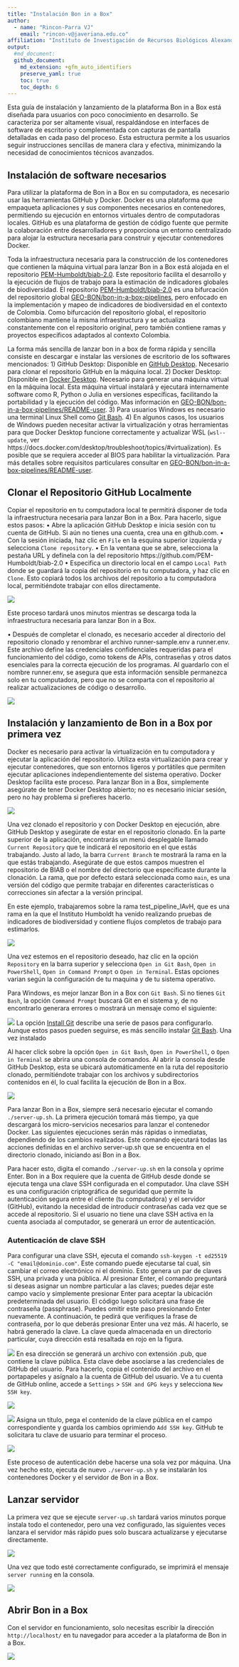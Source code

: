 ```yaml
---
title: "Instalación Bon in a Box"
author: 
  - name: "Rincon-Parra VJ"
    email: "rincon-v@javeriana.edu.co"
affiliation: "Instituto de Investigación de Recursos Biológicos Alexander von Humboldt - IAvH"
output: 
  #md_document:
  github_document:
    md_extension: +gfm_auto_identifiers
    preserve_yaml: true
    toc: true
    toc_depth: 6
---
```


Esta guía de instalación y lanzamiento de la plataforma Bon in a Box está diseñada para usuarios con poco conocimiento en desarrollo. Se caracteriza por ser altamente visual, respaldándose en interfaces de software de escritorio y complementada con capturas de pantalla detalladas en cada paso del proceso. Esta estructura permite a los usuarios seguir instrucciones sencillas de manera clara y efectiva, minimizando la necesidad de conocimientos técnicos avanzados. 

## Instalación de software necesarios
Para utilizar la plataforma de Bon in a Box en su computadora, es necesario usar las herramientas GitHub y Docker. Docker es una plataforma que empaqueta aplicaciones y sus componentes necesarios en contenedores, permitiendo su ejecución en entornos virtuales dentro de computadoras locales. GitHub es una plataforma de gestión de código fuente que permite la colaboración entre desarrolladores y proporciona un entorno centralizado para alojar la estructura necesaria para construir y ejecutar contenedores Docker. 

Toda la infraestructura necesaria para la construcción de los contenedores que contienen la máquina virtual para lanzar Bon in a Box está alojada en el repositorio [PEM-Humboldt/biab-2.0](https://github.com/PEM-Humboldt/biab-2.0). Este repositorio facilita el desarrollo y la ejecución de flujos de trabajo para la estimación de indicadores globales de biodiversidad. El repositorio [PEM-Humboldt/biab-2.0](https://github.com/PEM-Humboldt/biab-2.0) es una bifurcación del repositorio global
[GEO-BON/bon-in-a-box-pipelines](https://github.com/GEO-BON/bon-in-a-box-pipelines), pero enfocado en la implementación y mapeo de indicadores de biodiversidad en el contexto de Colombia. Como bifurcación del repositorio global, el repositorio colombiano mantiene la misma infraestructura y se actualiza constantemente con el repositorio original, pero también contiene ramas y proyectos específicos adaptados al contexto Colombia.

La forma más sencilla de lanzar bon in a box de forma rápida y sencilla consiste en descargar e instalar las versiones de escritorio de los softwares mencionados:
1)	GitHub Desktop: Disponible en [GitHub Desktop](https://docs.github.com/en/desktop/installing-and-authenticating-to-github-desktop/installing-github-desktop). Necesario para clonar el repositorio GitHub en la máquina local.
2)	Docker Desktop: Disponible en [Docker Desktop](https://www.docker.com/products/docker-desktop/). Necesario para generar una máquina virtual en la máquina local. Esta máquina virtual instalará y ejecutará internamente software como R, Python o Julia en versiones específicas, facilitando la portabilidad y la ejecución del código. Mas información en [GEO-BON/bon-in-a-box-pipelines/README-user](https://github.com/GEO-BON/bon-in-a-box-pipeline-engine/blob/main/README-user.md#scripts).
3)	Para usuarios Windows es necesario una terminal Linux Shell como [Git Bash](https://git-scm.com/downloads).
4)	En algunos casos, los usuarios de Windows pueden necesitar activar la virtualización y otras herramientas para que Docker Desktop funcione correctamente y actualizar WSL (`wsl--update`, ver https://docs.docker.com/desktop/troubleshoot/topics/#virtualization). Es posible que se requiera acceder al BIOS para habilitar la virtualización. Para más detalles sobre requisitos particulares consultar en [GEO-BON/bon-in-a-box-pipelines/README-user](https://github.com/GEO-BON/bon-in-a-box-pipeline-engine/blob/main/README-user.md#scripts).

## Clonar el Repositorio GitHub Localmente
Copiar el repositorio en tu computadora local te permitirá disponer de toda la infraestructura necesaria para lanzar Bon in a Box. Para hacerlo, sigue estos pasos:
•	Abre la aplicación GitHub Desktop e inicia sesión con tu cuenta de GitHub. Si aún no tienes una cuenta, crea una en github.com. 
•	Con la sesión iniciada, haz clic en `File` en la esquina superior izquierda y selecciona `Clone repository`.
•	En la ventana que se abre, selecciona la pestaña URL y defínela con la del repositorio https://github.com/PEM-Humboldt/biab-2.0
•	Especifica un directorio local en el campo `Local Path` donde se guardará la copia del repositorio en tu computadora, y haz clic en `Clone`. Esto copiará todos los archivos del repositorio a tu computadora local, permitiéndote trabajar con ellos directamente.

![](README_figures/githubclone.png)

 
Este proceso tardará unos minutos mientras se descarga toda la infraestructura necesaria para lanzar Bon in a Box.

•	Después de completar el clonado, es necesario acceder al directorio del repositorio clonado y renombrar el archivo runner-sample.env a runner.env. Este archivo define las credenciales confidenciales requeridas para el funcionamiento del código, como tokens de APIs, contraseñas y otros datos esenciales para la correcta ejecución de los programas. Al guardarlo con el nombre runner.env, se asegura que esta información sensible permanezca solo en tu computadora, pero que no se comparta con el repositorio al realizar actualizaciones de código o desarrollo.

![](README_figures/runnerenv.png)


## Instalación y lanzamiento de Bon in a Box por primera vez
Docker es necesario para activar la virtualización en tu computadora y ejecutar la aplicación del repositorio. Utiliza esta virtualización para crear y ejecutar contenedores, que son entornos ligeros y portátiles que permiten ejecutar aplicaciones independientemente del sistema operativo. Docker Desktop facilita este proceso. Para lanzar Bon in a Box, simplemente asegúrate de tener Docker Desktop abierto; no es necesario iniciar sesión, pero no hay problema si prefieres hacerlo.
 
![](README_figures/dockerDesktop.png)

Una vez clonado el repositorio y con Docker Desktop en ejecución, abre GitHub Desktop y asegúrate de estar en el repositorio clonado. En la parte superior de la aplicación, encontrarás un menú desplegable llamado `Current Repository` que te indicará el repositorio en el que estás trabajando. Justo al lado, la barra `Current Branch` te mostrará la rama en la que estás trabajando. Asegúrate de que estos campos muestren el repositorio de BIAB o el nombre del directorio que especificaste durante la clonación. La rama, que por defecto estará seleccionada como `main`, es una versión del código que permite trabajar en diferentes características o correcciones sin afectar a la versión principal.

En este ejemplo, trabajaremos sobre la rama test_pipeline_IAvH, que es una rama en la que el Instituto Humboldt ha venido realizando pruebas de indicadores de biodiversidad y contiene flujos completos de trabajo para estimarlos.

![](README_figures/branches.jpg)

Una vez estemos en el repositorio deseado, haz clic en la opción `Repository` en la barra superior y selecciona `Open in Git Bash`, `Open in PowerShell`, `Open in Command Prompt` o `Open in Terminal`. Estas opciones varian según la configuración de tu maquina y de tu sistema operativo.

Para Windows, es mejor lanzar Bon in a Box con `Git Bash`. Si no tienes `Git Bash`, la opción `Command Prompt` buscará Git en el sistema y, de no encontrarlo generara errores o mostrará un mensaje como el siguiente:

![](README_figures/warningPromp.png)
La opción [Install Git](https://docs.github.com/es/get-started/getting-started-with-git/set-up-git#setting-up-git) describe una serie de pasos para configurarlo. Aunque estos pasos pueden seguirse, es más sencillo instalar [Git Bash](https://git-scm.com/downloads). Una vez instalado 



Al hacer click sobre la opción `Open in Git Bash`, `Open in PowerShell`, o `Open in Terminal` se abrira una consola de comandos. Al abrir la consola desde GitHub Desktop, esta se ubicará automáticamente en la ruta del repositorio clonado, permitiéndote trabajar con los archivos y subdirectorios contenidos en él, lo cual facilita la ejecución de Bon in a Box.

![](README_figures/launch Byb.png)

Para lanzar Bon in a Box, siempre será necesario ejecutar el comando `./server-up.sh`. La primera ejecución tomará más tiempo, ya que descargará los micro-servicios necesarios para lanzar el contenedor Docker. Las siguientes ejecuciones serán más rápidas o inmediatas, dependiendo de los cambios realizados. Este comando ejecutará todas las acciones definidas en el archivo server-up.sh que se encuentra en el directorio clonado, iniciando así Bon in a Box. 

Para hacer esto, digita el comando `./server-up.sh` en la consola y oprime Enter. Bon in a Box requiere que la cuenta de GitHub desde donde se ejecuta tenga una clave SSH configurada en el computador. Una clave SSH es una configuración criptográfica de seguridad que permite la autenticación segura entre el cliente (tu computadora) y el servidor (GitHub), evitando la necesidad de introducir contraseñas cada vez que se accede al repositorio. Si el usuario no tiene una clave SSH activa en la cuenta asociada al computador, se generará un error de autenticación.

### Autenticación de clave SSH

Para configurar una clave SSH, ejecuta el comando `ssh-keygen -t ed25519 -C "email@dominio.com"`. Este comando puede ejecutarse tal cual, sin cambiar el correo electrónico ni el dominio. Esto genera un par de claves SSH, una privada y una pública. Al presionar Enter, el comando preguntará si deseas asignar un nombre particular a las claves; puedes dejar este campo vacío y simplemente presionar Enter para aceptar la ubicación predeterminada del usuario.
El código luego solicitará una frase de contraseña (passphrase). Puedes omitir este paso presionando Enter nuevamente. A continuación, te pedirá que verifiques la frase de contraseña, por lo que deberás presionar Enter una vez más. Al hacerlo, se habrá generado la clave. La clave queda almacenada en un directorio particular, cuya dirección está resaltada en rojo en la figura.
 
![](README_figures/sshclaves.png)
En esa dirección se generará un archivo con extensión .pub, que contiene la clave pública. Esta clave debe asociarse a las credenciales de GitHub del usuario. Para hacerlo, copia el contenido del archivo en el portapapeles y asígnalo a la cuenta de GitHub del usuario. Ve a tu cuenta de GitHub online, accede a `Settings` > `SSH and GPG keys` y selecciona `New SSH key`. 

![](README_figures/pubkey.png)

![](README_figures/openssh.png)
Asigna un título, pega el contenido de la clave pública en el campo correspondiente y guarda los cambios oprimiendo `Add SSH key`. GitHub te solicitara tu clave de usuario para terminar el proceso.

![](README_figures/newSSHkey.png)
 
Este proceso de autenticación debe hacerse una sola vez por máquina. Una vez hecho esto, ejecuta de nuevo `./server-up.sh` y se instalarán los contenedores Docker y el servidor de Bon in a Box. 

## Lanzar servidor
La primera vez que se ejecute `server-up.sh` tardará varios minutos porque instala todo el contenedor, pero una vez configurado, las siguientes veces lanzara el servidor más rápido pues solo buscara actualizarse y ejecutarse directamente.

 ![](README_figures/serverup loading.png)

Una vez que todo esté correctamente configurado, se imprimirá el mensaje `server running` en la consola.
 
 ![](README_figures/serverup ready.png)

## Abrir Bon in a Box

Con el servidor en funcionamiento, solo necesitas escribir la dirección `http://localhost/` en tu navegador para acceder a la plataforma de Bon in a Box.

 ![](README_figures/localhostByB.png)

